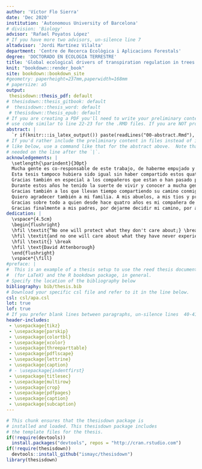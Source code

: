 ```yaml
---
author: 'Víctor Flo Sierra'
date: 'Dec 2020'
institution: 'Autonomous University of Barcelona'
# division: 'Biology'
advisor: 'Rafael Poyatos López'
# If you have more two advisors, un-silence line 7
altadvisor: 'Jordi Martínez Vilalta'
department: 'Centre de Recerca Ecològica i Aplicacions Forestals'
degree: 'DOCTORADO EN ECOLOGIA TERRESTRE'
title: 'Global ecological drivers of transpiration regulation in trees'
knit: "bookdown::render_book"
site: bookdown::bookdown_site
#geometry: paperheight=237mm,paperwidth=168mm
# papersize: a5
output: 
 thesisdown::thesis_pdf: default
# thesisdown::thesis_gitbook: default
#  thesisdown::thesis_word: default
 # thesisdown::thesis_epub: default
# If you are creating a PDF you'll need to write your preliminary content (e.g., abstract, acknowledgements) here or
# use code similar to line 22-23 for the .RMD files. If you are NOT producing a PDF, you can delete or silence lines 21-32 in this YAML header.
abstract: |
  `r if(knitr:::is_latex_output()) paste(readLines("00-abstract.Rmd"), collapse = '\n  ')`
# If you'd rather include the preliminary content in files instead of inline
# like below, use a command like that for the abstract above.  Note that a tab is 
# needed on the line after the `|`.
acknowledgements: |
  \setlength{\parindent}{30pt}
  Mucha gente es co-responsable de este trabajo, de haberme empujado y acompañado hasta aquí. Me gustaria empezar agradeciendo a mis directores de tesis, Rafa y Jordi, sin los que esta tesis no hubiera sido posible, gracias por la oportunidad de trabajar con vosotros. He sido muy afortunado de haber contado con dos mentores excelentes en lo profesional y en lo personal. Rafa, tu dedicación es envidiable, gracias por todas las buenas ideas, los comentarios y críticas, las correcciones perfectas, por los viajes a congresos y por sufrir de mi insomnio y jet-lag. Jordi, ha sido un privilegio tenerte como tutor, por tu conocimiento transversal y profundo, por tu capacidad inata e inmediata de entenderlo todo, por mejorar simpre todas las ideas y textos, y por tu calidad humana.\par
  Esta tesis tampoco hubiera sido igual sin haber compartido estos quatro años con tantos buenos compañeros. Gracias a los compañeros de despacho, a Anna, Javi, Judit, Carlos, Manu, Aina, Marta, Pere y Pol. Creo que habeis sido los mejores compañeros posibles y que tuve mucha suerte de acabar en el -150. Sé que me llevo grandes amistades para toda la vida. No quiero olvidarme tampoco de muchos otros compañeros como Jordi, Sara, Kevin, Xavi, Vicenç, Joan, Marina, con los que hemos compartido café, discusiones y charlas. Gracias también a Luciana por acompañarnos en ese genial viaje relampago por el desierto americano.\par
  Gracias también en especial a los compañeros que estan o han pasado por el grupo. Maurizio, Tere, Miquel, Lucia, Víctor, Raul, Rosella, Pipo, Mireia, Lies, David, Jacob, Aude, Antonine, Pablo, Luca y Brenda, sin duda un grupo envidiable. Gracias por tantos buenos momentos, por la vertiente académica, pero especialmente por las salidas de grupo, por las barbacoas, cenas y cervezas. Me gustaria agradecer especialmente a Víctor Granda, por su excelente trabajo, sin el que hubiera sido imposible enfrentarnos a la dificil tarea de llevar adelante SAPFLUXNET. Gracias por enseñarme a querer R, pero sobre todo por las risas y los enfados jugando a basquet.\par
  Durante estos años he tenido la suerte de vivir y conocer a mucha gente lejos de casa. Muchas personas que me han enseñado otras maneras de ver el mundo. Me gustaria mencionar especialmente a Martin y a Elena, gracias por acojerme y hacerme sentir como en casa en Salt Lake City. Gracias por darnos cobijo cuando nos quedamos en la calle por unos dias, dejarme vuetro coche, y gracias por un viaje inolmidable a Glacier. No os lo podré agradecer suficiente. Gracias a Bill Anderegg por acojerme en su laboratorio donde he tenido la suerte de conocer a gente genial como Kelly, Nicole, Jaycee. Me gustaria agradecer también a Kathy Steppe por darme la oportunidad de visitar su laboratorio en Ghent y por sus buenos consejos. A Roberto por enseñarme a intalar mi primera sonda de flujo de sabia.\par
  Gracias también a los que llevan tiempo compartiendo su camino conmigo o han caminado alguna etapa, me han marcado y ayudado, a los amigos de toda la vida y a mis compañeros de andanzas musicales. Gracias Pablo, Marc, Laura, Oscar, Carles, Jordi, Larry, Cristian, Pol, Kuni, Julio, Lorenzo, Barbara, Edgar, Jan, Arnau. También a Marta, Rosa, Florian, Daniel Lola, Magdalena y Esther, por haber creído tanto en mi y haber sido parte de mi vida durante muchos años.\par
  Quiero agradecer también a mi familia. A mis abuelos, a mis tios y primos, por haber sido una referencia.\par
  Gracias sobre todo a quien desde hace quatro años es mi compañera de viaje. Gracias Mari Angeles por tu sonrisa, tu apoyo incondicional y tu amor. Esta tesis no hubiera sido sin ti. Gracias por ser brillante, por que es un placer escucharte y por intentar "salvar al mundo". Gracias por dejarme formar parte de tu familia murciana.\par
  Gracias finalmente a mis padres, por dejarme decidir mi camino, por apoyarme en cada decisión que he tomado. Me habeis hecho libre y feliz. Mil gracias Ana por haber creido en mi, por ser un ejemplo desde que eramos pequeños, por ser tan buena y trabajadora. Si alguien es responsable directo de que me lanzara ha recorrer este camino esa eres tu. Gracias Clara por ser la alegría de nuestra casa y ser una hermana maravillosa. Gracias Marc y Jose por formar parte de nuestra vida y por esas charlas sobre tecnologia y negocios. Para acabar, gracias Arnau, el último fichaje de la familia. ¡Os quiero!\par
dedication: |
  \vspace*{4.5cm}
  \begin{flushright}
  \hfil \textit{“No one will protect what they don't care about;} \break
  \hfil \textit{and no one will care about what they have never experiened”} \break
  \hfil \textit{} \break
  \hfil \text{David Attenborough}
  \end{flushright}
  \vspace*{\fill}
#preface: |
#  This is an example of a thesis setup to use the reed thesis document class
#  (for LaTeX) and the R bookdown package, in general.
# Specify the location of the bibliography below
bibliography: bib/thesis.bib
# Download your specific csl file and refer to it in the line below.
csl: csl/apa.csl
lot: true
lof: true
# If you prefer blank lines between paragraphs, un-silence lines  40-41 (this requires package tikz)
header-includes:
 - \usepackage{tikz}
 - \usepackage{parskip}
 - \usepackage{colortbl}
 - \usepackage{xcolor}
 - \usepackage{threeparttable}
 - \usepackage{pdflscape}
 - \usepackage{lettrine}
 - \usepackage{caption}
 # - \usepackage{indentfirst}
 - \usepackage{titlesec}
 - \usepackage{multirow}
 - \usepackage{crop}
 - \usepackage{pdfpages}
 - \usepackage{caption}
 - \usepackage{subcaption}
---
```


<!--
Above is the YAML (YAML Ain't Markup Language) header that includes a lot of metadata used to produce the document.  Be careful with spacing in this header!

If you'd prefer to not include a Dedication, for example, simply delete the section entirely, or silence (add #) them. 

If you have other LaTeX packages you would like to include, delete the # before header-includes and list the packages after hyphens on new lines.

If you'd like to include a comment that won't be produced in your resulting file enclose it in a block like this.

If you receive a duplicate label error after knitting, make sure to delete the index.Rmd file and then knit again.
-->

```r
# This chunk ensures that the thesisdown package is
# installed and loaded. This thesisdown package includes
# the template files for the thesis.
if(!require(devtools))
  install.packages("devtools", repos = "http://cran.rstudio.com")
if(!require(thesisdown))
  devtools::install_github("ismayc/thesisdown")
library(thesisdown)
```

<!-- On ordering the chapter files:
There are two options:
1. Name your chapter files in the order in which you want them to appear (e.g., 01-Inro, 02-Data, 03-Conclusions). 
2. Otherwise, you can specify the order in which they appear in the _bookdown.yml (for PDF only).

Do not include 00(two-hyphens)prelim.Rmd and 00-abstract.Rmd in the YAML file--they are handled in the YAML above differently for the PDF version.
-->

<!-- The {.unnumbered} option here means that the introduction will be "Chapter 0." You can also use {-} for no numbers
on chapters.
-->
